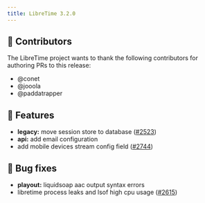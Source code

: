 ```yaml
---
title: LibreTime 3.2.0
---
```



<ReleaseHead date="2023-10-15" version="3.2.0" />

## :sparkling_heart: Contributors

The LibreTime project wants to thank the following contributors for authoring PRs to this release:

- @conet
- @jooola
- @paddatrapper

## :rocket: Features

- **legacy:** move session store to database ([#2523](https://github.com/libretime/libretime/issues/2523))
- **api:** add email configuration
- add mobile devices stream config field ([#2744](https://github.com/libretime/libretime/issues/2744))

## :bug: Bug fixes

- **playout:** liquidsoap aac output syntax errors
- libretime process leaks and lsof high cpu usage ([#2615](https://github.com/libretime/libretime/issues/2615))
